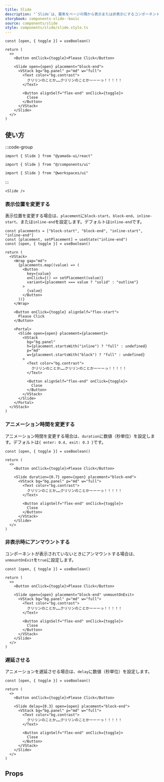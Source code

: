 ```yaml
---
title: Slide
description: "`Slide`は、要素をページの隅から表示または非表示にするコンポーネントです。"
storybook: components-slide--basic
source: components/slide
style: components/slide/slide.style.ts
---
```


```tsx preview functional client
const [open, { toggle }] = useBoolean()

return (
  <>
    <Button onClick={toggle}>Please Click</Button>

    <Slide open={open} placement="block-end">
      <VStack bg="bg.panel" p="md" w="full">
        <Text color="bg.contrast">
          クリリンのことか……クリリンのことかーーーっ！！！！！
        </Text>

        <Button alignSelf="flex-end" onClick={toggle}>
          Close
        </Button>
      </VStack>
    </Slide>
  </>
)
```

## 使い方

:::code-group

```tsx [package]
import { Slide } from "@yamada-ui/react"
```

```tsx [alias]
import { Slide } from "@/components/ui"
```

```tsx [monorepo]
import { Slide } from "@workspaces/ui"
```

:::

```tsx
<Slide />
```

### 表示位置を変更する

表示位置を変更する場合は、`placement`に`block-start`、`block-end`、`inline-start`、または`inline-end`を設定します。デフォルトは`inline-end`です。

```tsx preview functional client
const placements = ["block-start", "block-end", "inline-start", "inline-end"]
const [placement, setPlacement] = useState("inline-end")
const [open, { toggle }] = useBoolean()

return (
  <VStack>
    <Wrap gap="md">
      {placements.map((value) => (
        <Button
          key={value}
          onClick={() => setPlacement(value)}
          variant={placement === value ? "solid" : "outline"}
        >
          {value}
        </Button>
      ))}
    </Wrap>

    <Button onClick={toggle} alignSelf="flex-start">
      Please Click
    </Button>

    <Portal>
      <Slide open={open} placement={placement}>
        <VStack
          bg="bg.panel"
          h={placement.startsWith("inline") ? "full" : undefined}
          p="md"
          w={placement.startsWith("block") ? "full" : undefined}
        >
          <Text color="bg.contrast">
            クリリンのことか……クリリンのことかーーーっ！！！！！
          </Text>

          <Button alignSelf="flex-end" onClick={toggle}>
            Close
          </Button>
        </VStack>
      </Slide>
    </Portal>
  </VStack>
)
```

### アニメーション時間を変更する

アニメーション時間を変更する場合は、`duration`に数値（秒単位）を設定します。デフォルトは`{ enter: 0.4, exit: 0.3 }`です。

```tsx preview functional client
const [open, { toggle }] = useBoolean()

return (
  <>
    <Button onClick={toggle}>Please Click</Button>

    <Slide duration={0.7} open={open} placement="block-end">
      <VStack bg="bg.panel" p="md" w="full">
        <Text color="bg.contrast">
          クリリンのことか……クリリンのことかーーーっ！！！！！
        </Text>

        <Button alignSelf="flex-end" onClick={toggle}>
          Close
        </Button>
      </VStack>
    </Slide>
  </>
)
```

### 非表示時にアンマウントする

コンポーネントが表示されていないときにアンマウントする場合は、`unmountOnExit`を`true`に設定します。

```tsx preview functional client
const [open, { toggle }] = useBoolean()

return (
  <>
    <Button onClick={toggle}>Please Click</Button>

    <Slide open={open} placement="block-end" unmountOnExit>
      <VStack bg="bg.panel" p="md" w="full">
        <Text color="bg.contrast">
          クリリンのことか……クリリンのことかーーーっ！！！！！
        </Text>

        <Button alignSelf="flex-end" onClick={toggle}>
          Close
        </Button>
      </VStack>
    </Slide>
  </>
)
```

### 遅延させる

アニメーションを遅延させる場合は、`delay`に数値（秒単位）を設定します。

```tsx preview functional client
const [open, { toggle }] = useBoolean()

return (
  <>
    <Button onClick={toggle}>Please Click</Button>

    <Slide delay={0.3} open={open} placement="block-end">
      <VStack bg="bg.panel" p="md" w="full">
        <Text color="bg.contrast">
          クリリンのことか……クリリンのことかーーーっ！！！！！
        </Text>

        <Button alignSelf="flex-end" onClick={toggle}>
          Close
        </Button>
      </VStack>
    </Slide>
  </>
)
```

## Props

<PropsTable name="slide" />
